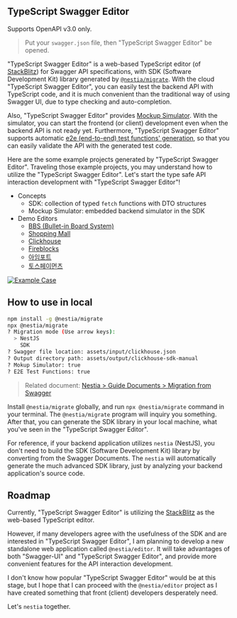 

## TypeScript Swagger Editor
<Callout type="warning">
  Supports OpenAPI v3.0 only.
</Callout>

<EditorMovie />

> Put your `swagger.json` file, then "TypeScript Swagger Editor" be opened.

"TypeScript Swagger Editor" is a web-based TypeScript editor (of [StackBlitz](https://stackblitz.com/)) for Swagger API specifications, with SDK (Software Development Kit) library generated by [`@nestia/migrate`](./migrate). With the cloud "TypeScript Swagger Editor", you can easily test the backend API with TypeScript code, and it is much convenient than the traditional way of using Swagger UI, due to type checking and auto-completion.

Also, "TypeScript Swagger Editor" provides [Mockup Simulator](./sdk/simulator). With the simulator, you can start the frontend (or client) development even when the backend API is not ready yet. Furthermore, "TypeScript Swagger Editor" supports automatic [e2e (end-to-end) test functions' generation](./sdk/e2e), so that you can easily validate the API with the generated test code.

Here are the some example projects generated by "TypeScript Swagger Editor". Traveling those example projects, you may understand how to utilize the "TypeScript Swagger Editor". Let's start the type safe API interaction development with "TypeScript Swagger Editor"!

  - Concepts
    - SDK: collection of typed `fetch` functions with DTO structures
    - Mockup Simulator: embedded backend simulator in the SDK
  - Demo Editors
    - [BBS (Bullet-in Board System)](https://stackblitz.com/edit/cnqjhx?file=README.md,test%2Fstart.ts&startScript=test:simulate)
    - [Shopping Mall](https://stackblitz.com/edit/kz8dfn?file=README.md,test%2Fstart.ts&startScript=test:simulate)
    - [Clickhouse](https://stackblitz.com/edit/dbb9ed?file=README.md,test%2Fstart.ts&startScript=test:simulate)
    - [Fireblocks](https://stackblitz.com/edit/it52ck?file=README.md,test%2Fstart.ts&startScript=test:simulate)
    - [아임포트](https://stackblitz.com/edit/jfqdiv?file=README.md,test%2Fstart.ts&startScript=test:simulate)
    - [토스페이먼츠](https://stackblitz.com/edit/l1eczm?file=README.md,test%2Fstart.ts&startScript=test:simulate)

[![Example Case](/images/editor/stackblitz.png)](https://stackblitz.com/edit/kz8dfn?file=README.md,test%2Fstart.ts&startScript=test:simulate)




## How to use in local
```bash
npm install -g @nestia/migrate
npx @nestia/migrate
? Migration mode (Use arrow keys):
  > NestJS
    SDK
? Swagger file location: assets/input/clickhouse.json
? Output directory path: assets/output/clickhouse-sdk-manual
? Mokup Simulator: true
? E2E Test Functions: true
```

> Related document: [Nestia > Guide Documents > Migration from Swagger](./migrate)

Install `@nestia/migrate` globally, and run `npx @nestia/migrate` command in your terminal. The `@nestia/migrate` program will inquiry you something. After that, you can generate the SDK library in your local machine, what you've seen in the "TypeScript Swagger Editor".

For reference, if your backend application utilizes `nestia` (NestJS), you don't need to build the SDK (Software Development Kit) library by converting from the Swagger Documents. The `nestia` will automatically generate the much advanced SDK library, just by analyzing your backend application's source code.




## Roadmap
Currently, "TypeScript Swagger Editor" is utilizing the [StackBlitz](https://stackblitz.com/) as the web-based TypeScript editor. 

However, if many developers agree with the usefulness of the SDK and are interested in "TypeScript Swagger Editor", I am planning to develop a new standalone web application called `@nestia/editor`. It will take advantages of both "Swagger-UI" and "TypeScript Swagger Editor", and provide more convenient features for the API interaction development.

I don't know how popular "TypeScript Swagger Editor" would be at this stage, but I hope that I can proceed with the `@nestia/editor` project as I have created something that front (client) developers desperately need.

Let's `nestia` together.